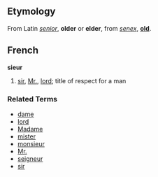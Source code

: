 ==Etymology==
From Latin ''[[senior]]'', '''older''' or '''elder''', from ''[[senex]]'', '''[[old]]'''.

==French==
'''sieur'''

# [[sir]], [[Mr.]], [[lord]]; title of respect for a man

===Related Terms===
*[[dame]]
*[[lord]]
*[[Madame]]
*[[mister]]
*[[monsieur]]
*[[Mr.]]
*[[seigneur]]
*[[sir]]